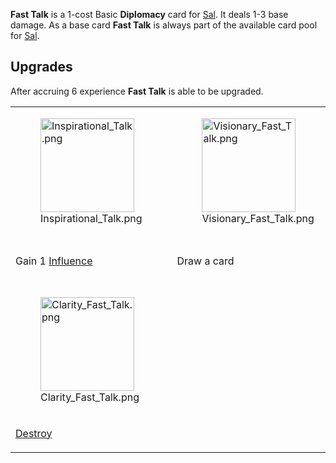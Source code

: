 {{Card
|rarity = Basic
|cardtype = Diplomacy
|decktype = Negotiation
|character = Sal
|upgradeable = Yes
|expreq = 6
|upgrade1 = Inspirational Talk
|upgrade2 = Visionary Fast Talk
|upgrade3 = Pale Fast Talk
|upgrade4 = Stone Fast Talk
|upgrade5 = Clarity Fast Talk}}
{{Quote|You're just looking at it wrong. Here, let me step you through it...}}

'''Fast Talk''' is a 1-cost Basic '''Diplomacy''' card for [[Sal]]. It deals 1-3 base damage. As a base card '''Fast Talk''' is always part of the available card pool for [[Sal]].

==Upgrades==
After accruing 6 experience '''Fast Talk''' is able to be upgraded.
{| class="wikitable" style="text-align:center"
|-
|[[File:Inspirational Talk.png|150px]]
|[[File:Visionary Fast Talk.png|150px]]
|[[File:Pale Fast Talk.png|150px]]
|[[File:Stone Fast Talk.png|150px]]
|-
!Gain 1 [[Influence]]
!Draw a card
!Spend 1 [[Influence]]: This card costs 0 to play
!Gain 3 [[Composure]]
|-
|[[File:Clarity Fast Talk.png|150px]]
|-
![[Destroy]]
|}